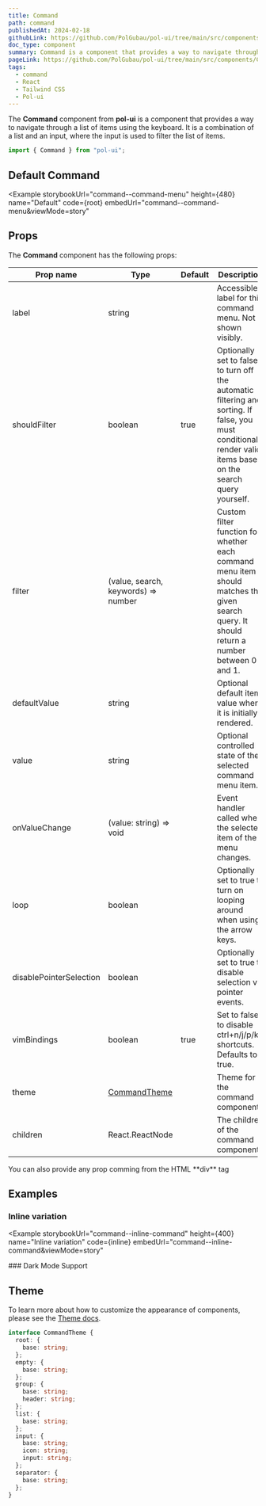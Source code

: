 ```yaml
---
title: Command
path: command
publishedAt: 2024-02-18
githubLink: https://github.com/PolGubau/pol-ui/tree/main/src/components/Command
doc_type: component
summary: Command is a component that provides a way to navigate through a list of items using the keyboard. It is a combination of a list and an input, where the input is used to filter the list of items.
pageLink: https://github.com/PolGubau/pol-ui/tree/main/src/components/Command
tags:
  - command
  - React
  - Tailwind CSS
  - Pol-ui
---
```





The **Command** component from **pol-ui** is a component that provides a way to navigate through a list of items using the keyboard. It is a combination of a list and an input, where the input is used to filter the list of items.

```jsx
import { Command } from "pol-ui";
```

## Default Command

<Example
  storybookUrl="command--command-menu"
  height={480}
  name="Default"
  code={root}
  embedUrl="command--command-menu&viewMode=story"
>
  <RootCode />
</Example>

## Props

The **Command** component has the following props:

| Prop name               | Type                                | Default | Description                                                                                                                                                      |
| ----------------------- | ----------------------------------- | ------- | ---------------------------------------------------------------------------------------------------------------------------------------------------------------- |
| label                   | string                              |         | Accessible label for this command menu. Not shown visibly.                                                                                                       |
| shouldFilter            | boolean                             | true    | Optionally set to false to turn off the automatic filtering and sorting. If false, you must conditionally render valid items based on the search query yourself. |
| filter                  | (value, search, keywords) => number |         | Custom filter function for whether each command menu item should matches the given search query. It should return a number between 0 and 1.                      |
| defaultValue            | string                              |         | Optional default item value when it is initially rendered.                                                                                                       |
| value                   | string                              |         | Optional controlled state of the selected command menu item.                                                                                                     |
| onValueChange           | (value: string) => void             |         | Event handler called when the selected item of the menu changes.                                                                                                 |
| loop                    | boolean                             |         | Optionally set to true to turn on looping around when using the arrow keys.                                                                                      |
| disablePointerSelection | boolean                             |         | Optionally set to true to disable selection via pointer events.                                                                                                  |
| vimBindings             | boolean                             | true    | Set to false to disable ctrl+n/j/p/k shortcuts. Defaults to true.                                                                                                |
| theme                   | [CommandTheme](#theme)              |         | Theme for the command component.                                                                                                                                 |
| children                | React.ReactNode                     |         | The children of the command component.                                                                                                                           |

<Callout emoji="💡">
  You can also provide any prop comming from the HTML **div** tag
</Callout>

## Examples

### Inline variation

<Example
  storybookUrl="command--inline-command"
  height={400}
  name="Inline variation"
  code={inline}
  embedUrl="command--inline-command&viewMode=story"
>
  <InlineCode />
</Example>
### Dark Mode Support
<Example
  storybookUrl="command--dark-mode"
  height={580}
  name="Dark Mode Support"
  code={dark}
  embedUrl="command--dark-mode&viewMode=story"
>
  <DarkCode />
</Example>

## Theme

To learn more about how to customize the appearance of components, please see the [Theme docs](/docs/theming).

```ts
interface CommandTheme {
  root: {
    base: string;
  };
  empty: {
    base: string;
  };
  group: {
    base: string;
    header: string;
  };
  list: {
    base: string;
  };
  input: {
    base: string;
    icon: string;
    input: string;
  };
  separator: {
    base: string;
  };
}
```
